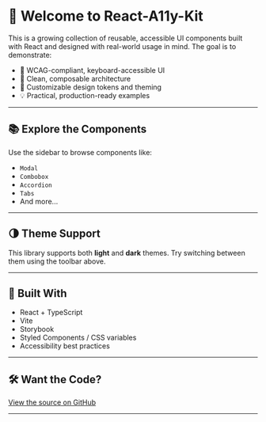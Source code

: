 # 👋 Welcome to React-A11y-Kit

This is a growing collection of reusable, accessible UI components built with React and designed with real-world usage in mind. The goal is to demonstrate:

- 🔑 WCAG-compliant, keyboard-accessible UI
- 🧱 Clean, composable architecture
- 🎨 Customizable design tokens and theming
- 💡 Practical, production-ready examples

---

## 📚 Explore the Components

Use the sidebar to browse components like:

- `Modal`
- `Combobox`
- `Accordion`
- `Tabs`
- And more...

---

## 🌗 Theme Support

This library supports both **light** and **dark** themes. Try switching between them using the toolbar above.

---

## 🎯 Built With

- React + TypeScript
- Vite
- Storybook
- Styled Components / CSS variables
- Accessibility best practices

---

## 🛠 Want the Code?

[View the source on GitHub](https://github.com/your-repo-link)

---
